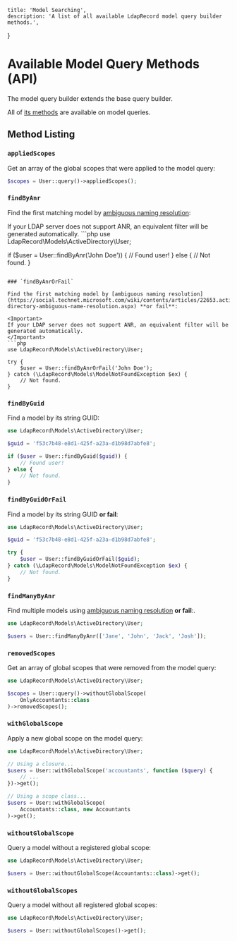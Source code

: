     title: 'Model Searching',
    description: 'A list of all available LdapRecord model query builder methods.',
}

# Available Model Query Methods (API)

<Important>
The model query builder extends the base query builder. 

All of [its methods](/docs/core/v3/searching-api) are available on model queries.
</Important>
## Method Listing

### `appliedScopes`

Get an array of the global scopes that were applied to the model query:

```php
$scopes = User::query()->appliedScopes();
```

### `findByAnr`

Find the first matching model by [ambiguous naming resolution](https://social.technet.microsoft.com/wiki/contents/articles/22653.active-directory-ambiguous-name-resolution.aspx):

<Important>
If your LDAP server does not support ANR, an equivalent filter will be generated automatically.
</Important>
```php
use LdapRecord\Models\ActiveDirectory\User;

if ($user = User::findByAnr('John Doe')) {
    // Found user!
} else {
    // Not found.
}
```

### `findByAnrOrFail`

Find the first matching model by [ambiguous naming resolution](https://social.technet.microsoft.com/wiki/contents/articles/22653.active-directory-ambiguous-name-resolution.aspx) **or fail**:

<Important>
If your LDAP server does not support ANR, an equivalent filter will be generated automatically.
</Important>
```php
use LdapRecord\Models\ActiveDirectory\User;

try {
    $user = User::findByAnrOrFail('John Doe');
} catch (\LdapRecord\Models\ModelNotFoundException $ex) {
    // Not found.
}
```

### `findByGuid`

Find a model by its string GUID:

```php
use LdapRecord\Models\ActiveDirectory\User;

$guid = 'f53c7b48-e8d1-425f-a23a-d1b98d7abfe8';

if ($user = User::findByGuid($guid)) {
    // Found user!
} else {
    // Not found.
}
```

### `findByGuidOrFail`

Find a model by its string GUID **or fail**:

```php
use LdapRecord\Models\ActiveDirectory\User;

$guid = 'f53c7b48-e8d1-425f-a23a-d1b98d7abfe8';

try {
    $user = User::findByGuidOrFail($guid);
} catch (\LdapRecord\Models\ModelNotFoundException $ex) {
    // Not found.
}
```

### `findManyByAnr`

Find multiple models using [ambiguous naming resolution](https://social.technet.microsoft.com/wiki/contents/articles/22653.active-directory-ambiguous-name-resolution.aspx) **or fail**:.

```php
use LdapRecord\Models\ActiveDirectory\User;

$users = User::findManyByAnr(['Jane', 'John', 'Jack', 'Josh']);
```

### `removedScopes`

Get an array of global scopes that were removed from the model query:

```php
use LdapRecord\Models\ActiveDirectory\User;

$scopes = User::query()->withoutGlobalScope(
    OnlyAccountants::class
)->removedScopes();
```

### `withGlobalScope`

Apply a new global scope on the model query:

```php
use LdapRecord\Models\ActiveDirectory\User;

// Using a closure...
$users = User::withGlobalScope('accountants', function ($query) {
    // ...
})->get();

// Using a scope class...
$users = User::withGlobalScope(
    Accountants::class, new Accountants
)->get();
```

### `withoutGlobalScope`

Query a model without a registered global scope:

```php
use LdapRecord\Models\ActiveDirectory\User;

$users = User::withoutGlobalScope(Accountants::class)->get();
```

### `withoutGlobalScopes`

Query a model without all registered global scopes:

```php
use LdapRecord\Models\ActiveDirectory\User;

$users = User::withoutGlobalScopes()->get();
```
